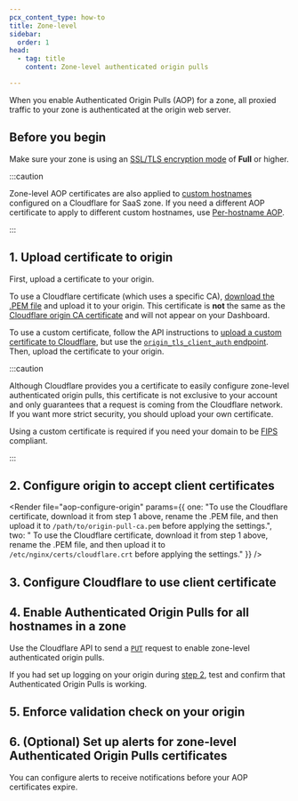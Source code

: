 ```yaml
---
pcx_content_type: how-to
title: Zone-level
sidebar:
  order: 1
head:
  - tag: title
    content: Zone-level authenticated origin pulls

---
```



When you enable Authenticated Origin Pulls (AOP) for a zone, all proxied traffic to your zone is authenticated at the origin web server.

## Before you begin

Make sure your zone is using an [SSL/TLS encryption mode](/ssl/origin-configuration/ssl-modes/) of **Full** or higher.

:::caution

Zone-level AOP certificates are also applied to [custom hostnames](/cloudflare-for-platforms/cloudflare-for-saas/domain-support/) configured on a Cloudflare for SaaS zone.
If you need a different AOP certificate to apply to different custom hostnames, use [Per-hostname AOP](/ssl/origin-configuration/authenticated-origin-pull/set-up/per-hostname/).

:::

## 1. Upload certificate to origin

First, upload a certificate to your origin.

To use a Cloudflare certificate (which uses a specific CA), [download the .PEM file](/ssl/static/authenticated_origin_pull_ca.pem) and upload it to your origin. This certificate is **not** the same as the [Cloudflare origin CA certificate](/ssl/origin-configuration/origin-ca/) and will not appear on your Dashboard.

To use a custom certificate, follow the API instructions to [upload a custom certificate to Cloudflare](/ssl/edge-certificates/custom-certificates/uploading/#upload-a-custom-certificate), but use the [`origin_tls_client_auth` endpoint](/api/resources/origin_tls_client_auth/methods/create/). Then, upload the certificate to your origin.

:::caution


Although Cloudflare provides you a certificate to easily configure zone-level authenticated origin pulls, this certificate is not exclusive to your account and only guarantees that a request is coming from the Cloudflare network. If you want more strict security, you should upload your own certificate.

Using a custom certificate is required if you need your domain to be [FIPS](https://en.wikipedia.org/wiki/Federal_Information_Processing_Standards) compliant.


:::

## 2. Configure origin to accept client certificates

<Render file="aop-configure-origin" params={{ one: "To use the Cloudflare certificate, download it from step 1 above, rename the .PEM file, and then upload it to `/path/to/origin-pull-ca.pem` before applying the settings.", two: " To use the Cloudflare certificate, download it from step 1 above, rename the .PEM file, and then upload it to `/etc/nginx/certs/cloudflare.crt` before applying the settings." }} />

## 3. Configure Cloudflare to use client certificate

<Render file="aop-enable-feature" />

## 4. Enable Authenticated Origin Pulls for all hostnames in a zone

Use the Cloudflare API to send a [`PUT`](/api/resources/origin_tls_client_auth/subresources/settings/methods/update/) request to enable zone-level authenticated origin pulls.

If you had set up logging on your origin during [step 2](#2-configure-origin-to-accept-client-certificates), test and confirm that Authenticated Origin Pulls is working.

## 5. Enforce validation check on your origin

<Render file="aop-enforce-validation" />

## 6. (Optional) Set up alerts for zone-level Authenticated Origin Pulls certificates

You can configure alerts to receive notifications before your AOP certificates expire.

<AvailableNotifications product="SSL/TLS" notificationFilter="Zone-level Authenticated Origin Pulls Certificate Expiration Alert" />

<Render file="get-started" product="notifications" />
